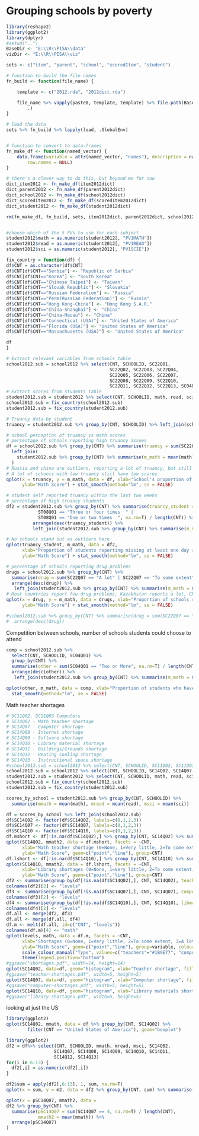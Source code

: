 Grouping schools by poverty
========================================================

```r
library(reshape2)
library(ggplot2)
library(dplyr)
#setwd("..")
BaseDir <- "E:\\R\\PISA\\data"
vizDir <- "E:\\R\\PISA\\viz"

sets <- c("item", "parent", "school", "scoredItem", "student")

# function to build the file names
fn_build <- function(file_name) {

    template <- c("2012.rda", "2012dict.rda")

    file_name %>% vapply(paste0, template, template) %>% file.path(BaseDir, 
        .)
}

# load the data
sets %>% fn_build %>% lapply(load, .GlobalEnv)


# function to convert to data-frames
fn_make_df <- function(named_vector) {
    data.frame(variable = attr(named_vector, "names"), description = named_vector, 
        row.names = NULL)
}

# there's a clever way to do this, but beyond me for naw
dict_item2012 <- fn_make_df(item2012dict)
dict_parent2012 <- fn_make_df(parent2012dict)
dict_school2012 <- fn_make_df(school2012dict)
dict_scoredItem2012 <- fn_make_df(scoredItem2012dict)
dict_student2012 <- fn_make_df(student2012dict)

rm(fn_make_df, fn_build, sets, item2012dict, parent2012dict, school2012dict, scoredItem2012dict, student2012dict)


#choose which of the 5 PVs to use for each subject
student2012$math = as.numeric(student2012[, "PV1MATH"])
student2012$read = as.numeric(student2012[, "PV1READ"])
student2012$sci = as.numeric(student2012[, "PV1SCIE"])
```

```r
fix_country = function(df) {
df$CNT = as.character(df$CNT)
df$CNT[df$CNT=="Serbia"] <- "Republic of Serbia"
df$CNT[df$CNT=="Korea"] <- "South Korea"
df$CNT[df$CNT=="Chinese Taipei"] <- "Taiwan"
df$CNT[df$CNT=="Slovak Republic"] <- "Slovakia"
df$CNT[df$CNT=="Russian Federation"] <- "Russia"
df$CNT[df$CNT=="Perm(Russian Federation)"] <- "Russia"
df$CNT[df$CNT=="Hong Kong-China"] <- "Hong Kong S.A.R."
df$CNT[df$CNT=="China-Shanghai"] <- "China"
df$CNT[df$CNT=="China-Macau"] <- "China"
df$CNT[df$CNT=="Connecticut (USA)"] <- "United States of America"
df$CNT[df$CNT=="Florida (USA)"] <- "United States of America"
df$CNT[df$CNT=="Massachusetts (USA)"] <- "United States of America"

df
}

```

```r
# Extract relevant variables from schools table
school2012.sub = school2012 %>% select(CNT, SCHOOLID, SC22Q01,
                                       SC22Q02, SC22Q03, SC22Q04,
                                       SC22Q05, SC22Q06, SC22Q07,
                                       SC22Q08, SC22Q09, SC22Q10,
                                       SC22Q11, SC22Q12, SC22Q13, SC04Q01)
# Extract scores from students table
student2012.sub = student2012 %>% select(CNT, SCHOOLID, math, read, sci, ST08Q01, ST09Q01)
school2012.sub = fix_country(school2012.sub)
student2012.sub = fix_country(student2012.sub)

# Truancy data by student
truancy = student2012.sub %>% group_by(CNT, SCHOOLID) %>% left_join(school2012.sub, by = c("CNT", "SCHOOLID"))
```

```r
# school perception of truancy vs math scores
# percentage of schools reporting high truancy issues
df = school2012.sub %>% group_by(CNT) %>% summarise(truancy = sum(SC22Q01 == "A lot", na.rm=T) / length(CNT) ) %>% arrange(desc(truancy)) %>% 
  left_join(
    student2012.sub %>% group_by(CNT) %>% summarise(m_math = mean(math))
  )
# Russia and china are outliers, reporting a lot of truancy, but still having high scores
# A lot of schools with low truancy still have low scores
qplot(x = truancy, y = m_math, data = df, xlab="School's proportion of truancy ", 
      ylab="Math Score") + stat_smooth(method="lm", se = FALSE)

# student self reported truancy within the last two weeks
# percentage of high truancy students
df2 = student2012.sub %>% group_by(CNT) %>% summarise(truancy_student = sum(ST08Q01 == "Five or more times  " |
            ST08Q01 == "Three or four times  " | 
            ST08Q01 == "One or two times  ", na.rm=T) / length(CNT)) %>% 
          arrange(desc(truancy_student)) %>% 
          left_join(student2012.sub %>% group_by(CNT) %>% summarise(m_math = mean(math)))

# No schools stand out as outliers here
qplot(truancy_student, m_math, data = df2, 
      xlab="Proportion of students reporting missing at least one day in past two weeks", 
      ylab="Math Score") + stat_smooth(method="lm", se = FALSE)
```

```r
# percentage of schools reporting drug problems
drugs = school2012.sub %>% group_by(CNT) %>% 
  summarise(drug = sum(SC22Q07 == "A lot" | SC22Q07 == "To some extent", na.rm=T) / length(CNT)) %>% 
  arrange(desc(drug)) %>%
   left_join(student2012.sub %>% group_by(CNT) %>% summarise(m_math = mean(math)))
# Most countries report few drug problems, Kazakhstan reports a lot, China surprisingly also, Costa Rica, Colombia, Russia, Canada, USA
qplot(x = drug, y = m_math, data = drugs, xlab="Proportion of schools reporting some drug problems", 
      ylab="Math Score") + stat_smooth(method="lm", se = FALSE)

#school2012.sub %>% group_by(CNT) %>% summarise(drug = sum(SC22Q07 == "A lot", na.rm=T) / length(CNT)) %>% 
#  arrange(desc(drug))
```

Competition between schools, number of schools students could choose to attend

```r
comp = school2012.sub %>% 
  select(CNT, SCHOOLID, SC04Q01) %>% 
  group_by(CNT) %>%
  summarise(other = sum(SC04Q01 == "Two or More", na.rm=T) / length(CNT)) %>% 
  arrange(desc(other)) %>%
   left_join(student2012.sub %>% group_by(CNT) %>% summarise(m_math = mean(math)))

qplot(other, m_math, data = comp, xlab="Proportion of students who have school choice", ylab="Math Score") +
  stat_smooth(method="lm", se = FALSE)
```


Math teacher shortages

```r
# SC11Q02, SC11Q03 Computers
# SC14Q02 - Math teacher shortage
# SC14Q07 - Computer shortage
# SC14Q08 - Internet shortage
# SC14Q09 - Software shortage
# SC14Q10 - Library material shortage
# SC14Q11 - Buildings/Grounds shortage
# SC14Q12 - Heating cooling shortage
# SC14Q13 - Instructional space shortage
#school2012.sub = school2012 %>% select(CNT, SCHOOLID, SC11Q02, SC11Q03, SC14Q02, SC14Q07, SC14Q08, SC14Q09, SC14Q10, SC14Q11, SC14Q12, SC14Q13)
school2012.sub = school2012 %>% select(CNT, SCHOOLID, SC14Q02, SC14Q07, SC14Q10)
student2012.sub = student2012 %>% select(CNT, SCHOOLID, math, read, sci)
school2012.sub = fix_country(school2012.sub)
student2012.sub = fix_country(student2012.sub)

scores_by_school = student2012.sub %>% group_by(CNT, SCHOOLID) %>% 
  summarise(mmath = mean(math), mread = mean(read), msci = mean(sci))

df = scores_by_school %>% left_join(school2012.sub)
df$SC14Q02 <- factor(df$SC14Q02, labels=c(0,1,2,3))
df$SC14Q07 <- factor(df$SC14Q07, labels=c(0,1,2,3))
df$SC14Q10 <- factor(df$SC14Q10, labels=c(0,1,2,3))
df.mshort <- df[!is.na(df$SC14Q02),] %>% group_by(CNT, SC14Q02) %>% summarise(mmath2 = mean(mmath, na.rm=T))
qplot(SC14Q02, mmath2, data = df.mshort, facets = ~CNT, 
      xlab="Math teacher shortage (0=None, 1=Very little, 2=To some extent, 3=A lot)", 
      ylab="Math Score", geom=c("point","line"), group=CNT)
df.lshort <- df[!is.na(df$SC14Q10),] %>% group_by(CNT, SC14Q10) %>% summarise(mmath2 = mean(mmath, na.rm=T))
qplot(SC14Q10, mmath2, data = df.lshort, facets = ~CNT, 
      xlab="Library shortages (0=None, 1=Very little, 2=To some extent, 3=A lot)", 
      ylab="Math Score", geom=c("point","line"), group=CNT)
df2 <- summarise(group_by(df[!is.na(df$SC14Q02),], CNT, SC14Q02), teachers = mean(mmath, na.rm=T))
colnames(df2)[2] <- "levels"
df3 <- summarise(group_by(df[!is.na(df$SC14Q07),], CNT, SC14Q07), computers = mean(mmath, na.rm=T))
colnames(df3)[2] <- "levels"
df4 <- summarise(group_by(df[!is.na(df$SC14Q10),], CNT, SC14Q10), libmaterials = mean(mmath, na.rm=T))
colnames(df4)[2] <- "levels"
df.all <- merge(df2, df3)
df.all <- merge(df.all, df4)
df.m <- melt(df.all, id=c("CNT", "levels"))
colnames(df.m)[4] <- "math"
qplot(levels, math, data = df.m, facets = ~CNT, 
      xlab="Shortages (0=None, 1=Very little, 2=To some extent, 3=A lot)", 
      ylab="Math Score", geom=c("point","line"), group=variable, colour=variable) +
      scale_colour_manual("Type", values=c("teachers"="#1B9E77", "computers"="#D95F02", "libmaterials"="#7570B3")) +
      theme(legend.position="bottom") 
#ggsave("shortages.pdf", width=14, height=14)
qplot(SC14Q02, data=df, geom="histogram", xlab="Teacher shortage", fill=I("#1B9E77"))
#ggsave("teacher-shortages.pdf", width=5, height=5)
qplot(SC14Q07, data=df, geom="histogram", xlab="Computer shortage", fill=I("#D95F02"))
#ggsave("computer-shortages.pdf", width=5, height=5)
qplot(SC14Q10, data=df, geom="histogram", xlab="Library materials shortage", fill=I("#7570B3"))
#ggsave("library-shortages.pdf", width=5, height=5)
```


looking at just the US
```r
library(ggplot2)
qplot(SC14Q02, mmath, data = df %>% group_by(CNT, SC14Q02) %>% 
        filter(CNT == "United States of America"), geom="boxplot")
```


```r
library(ggplot2)
df2 = df%>% select(CNT, SCHOOLID, mmath, mread, msci, SC14Q02,
                  SC14Q07, SC14Q08, SC14Q09, SC14Q10, SC14Q11,
                  SC14Q12, SC14Q13)
for(i in 6:13) {
  df2[,i] = as.numeric(df2[,i])
}

df2$sum = apply(df2[,6:13], 1, sum, na.rm=T)
qplot(x = sum, y = m2, data = df2 %>% group_by(CNT, sum) %>% summarise(m2 = mean(mmath)), facets=~CNT)

qplot(x = pSC14Q07, mmath2, data = 
df2 %>% group_by(CNT) %>% 
  summarise(pSC14Q07 = sum(SC14Q07 == 4, na.rm=T) / length(CNT),
            mmath2 = mean(mmath)) %>% 
  arrange(pSC14Q07)
)
```





